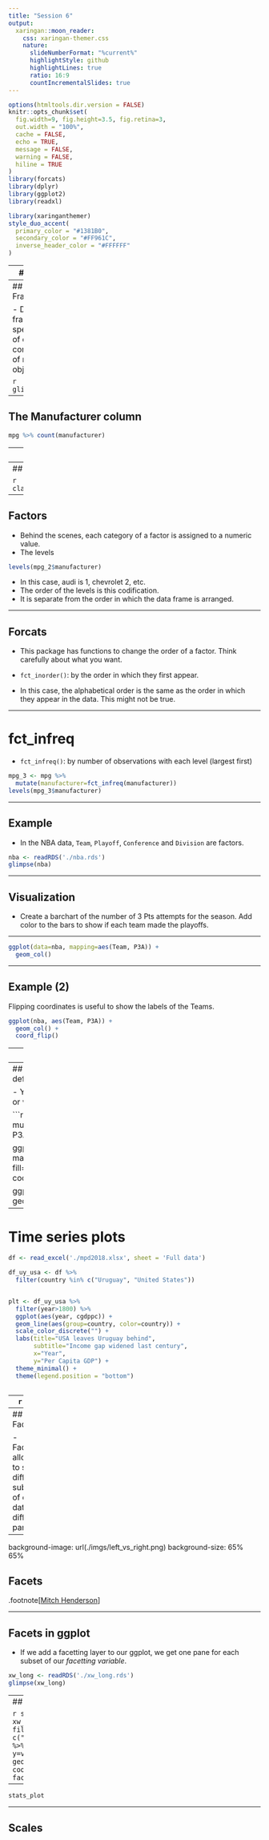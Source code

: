 ```yaml
---
title: "Session 6"
output:
  xaringan::moon_reader:
    css: xaringan-themer.css
    nature:
      slideNumberFormat: "%current%"
      highlightStyle: github
      highlightLines: true
      ratio: 16:9
      countIncrementalSlides: true
---
```


```r
options(htmltools.dir.version = FALSE)
knitr::opts_chunk$set(
  fig.width=9, fig.height=3.5, fig.retina=3,
  out.width = "100%",
  cache = FALSE,
  echo = TRUE,
  message = FALSE, 
  warning = FALSE,
  hiline = TRUE
)
library(forcats)
library(dplyr)
library(ggplot2)
library(readxl)
```

```r
library(xaringanthemer)
style_duo_accent(
  primary_color = "#1381B0",
  secondary_color = "#FF961C",
  inverse_header_color = "#FFFFFF"
)
```


---
## Types

R has different types of objects.

```r
class(mtcars)
```

```r
class(c(1, 2, 3))
```

```r
class(c("Hello", "Goodbye"))
```


---
## Data Frames

- Data frames are special type of object composed of multiple objects.

```r
glimpse(mpg)
```


---
## The Manufacturer column
```r
mpg %>% count(manufacturer)
```

---
## A new type

- Factors are used to represent categorical variables
```r
mpg_2 <- mpg %>% 
  mutate(manufacturer=as.factor(manufacturer))

glimpse(mpg_2)
```


---
## Class of the vector

```r
class(mpg_2$manufacturer)
```

---
## Factors
- Behind the scenes, each category of a factor is assigned to a numeric value.
- The levels 

```r
levels(mpg_2$manufacturer)
```

- In this case, audi is 1, chevrolet 2, etc.
- The order of the levels is this codification.
- It is separate from the order in which the data frame is arranged.

---

## Forcats

- This package has functions to change the order of a factor. Think carefully about what you want.

- `fct_inorder()`: by the order in which they first appear.
 
- In this case, the alphabetical order is the same as the order in which they appear in the data. This might not be true.


---

# fct_infreq

- `fct_infreq()`: by number of observations with each level (largest first)

```r

mpg_3 <- mpg %>% 
  mutate(manufacturer=fct_infreq(manufacturer))
levels(mpg_3$manufacturer)

```


---

## Example

- In the NBA data, `Team`, `Playoff`, `Conference` and `Division` are factors.

```r
nba <- readRDS('./nba.rds')
glimpse(nba)
```


---

## Visualization

- Create a barchart of the number of 3 Pts attempts for the season. Add color to the bars to show if each team made the playoffs. 

---

```r
ggplot(data=nba, mapping=aes(Team, P3A)) +
  geom_col()
```

---

## Example (2)

Flipping coordinates is useful to show the labels of the Teams.
```r
ggplot(nba, aes(Team, P3A)) +
  geom_col() + 
  coord_flip()
```

---
## Order the factor

- `fct_reorder` Reorders the factor by another variable.

```r
nba %>% 
  mutate(Team=fct_reorder(Team, P3A)) %>% 
  ggplot(aes(Team, P3A, fill=Playoff)) +
  geom_col() +
  coord_flip()
```

---
## Function arguments and defaults

- You can pass arguments with or without names to functions

```r
nba_data <- nba %>% 
  mutate(Team=fct_reorder(Team, P3A)) 

ggplot(data=nba_data, mapping=aes(x=Team, y=P3A, fill=Playoff)) +
  geom_col() +
  coord_flip()

ggplot(nba, aes(P2A,P3A)) + geom_point()
```


---
# Time series plots

```r

df <- read_excel('./mpd2018.xlsx', sheet = 'Full data')

df_uy_usa <- df %>% 
  filter(country %in% c("Uruguay", "United States"))


plt <- df_uy_usa %>% 
  filter(year>1800) %>% 
  ggplot(aes(year, cgdppc)) + 
  geom_line(aes(group=country, color=country)) +
  scale_color_discrete("") +
  labs(title="USA leaves Uruguay behind",
       subtitle="Income gap widened last century",
       x="Year",
       y="Per Capita GDP") +
  theme_minimal() +
  theme(legend.position = "bottom")
  

```

---
```r
plt
```

---
## Facets

- Facets allow us to see different subsets of our data in different panes.

---
background-image: url(./imgs/left_vs_right.png)
background-size: 65% 65%

## Facets

.footnote[[Mitch Henderson](https://www.mitchhenderson.org/)]


---

## Facets in ggplot

- If we add a facetting layer to our ggplot, we get one pane for each subset of our _facetting variable_.

```r
xw_long <- readRDS('./xw_long.rds')
glimpse(xw_long)
```


---
## Facets

```r
stats_plot <- xw_long %>% 
  filter(stat %in% c("STL","BLK","DREB")) %>% 
  ggplot(aes(x=team, y=value, fill=stat)) +
  geom_col() + 
  coord_flip() +
  facet_grid(~stat)
```

---


```r
stats_plot
```


---
## Scales


